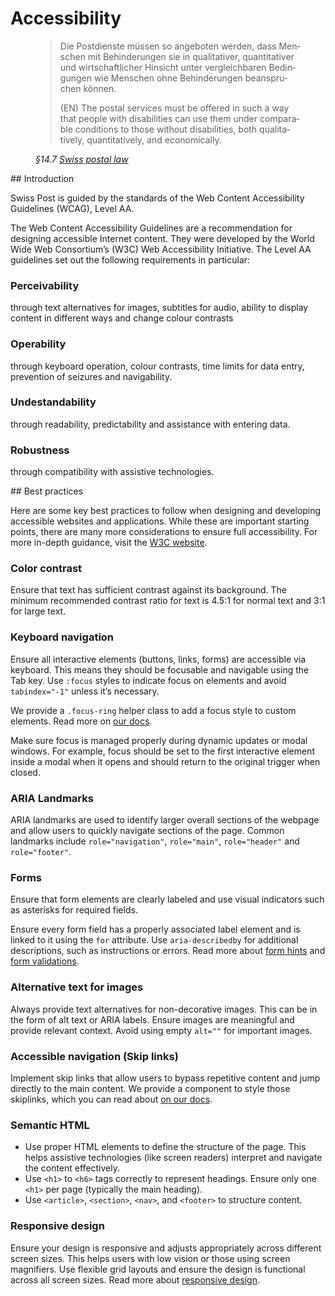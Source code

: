 
<Meta of={AccessibilityStories} />

# Accessibility

<figure className="mb-56">
  <blockquote className="blockquote" lang="de">
    <p className="mb-16">
      Die Postdienste müssen so angeboten werden, dass Menschen mit Behinderungen sie in
      qualitativer, quantitativer und wirtschaftlicher Hinsicht unter vergleichbaren Bedingungen wie
      Menschen ohne Behinderungen beanspruchen können.
    </p>
    <p className="mb-16">
      (EN) The postal services must be offered in such a way that people with disabilities can use
      them under comparable conditions to those without disabilities, both qualitatively,
      quantitatively, and economically.
    </p>
  </blockquote>
  <figcaption className="blockquote-footer">
    <cite>
      §14.7 <a href="https://www.fedlex.admin.ch/eli/cc/2012/585">Swiss postal law</a>
    </cite>
  </figcaption>
</figure>

<div className="light-section pt-8 pb-48">
## Introduction

Swiss Post is guided by the standards of the Web Content Accessibility Guidelines (WCAG), Level AA.

The Web Content Accessibility Guidelines are a recommendation for designing accessible Internet content. They were developed by the World Wide Web Consortium’s (W3C) Web Accessibility Initiative. The Level AA guidelines set out the following requirements in particular:

  <div className="py-12">
    <div className="row g-48">
      <div className="col-md-6">
        <div>
          <post-icon name="2114" style={{ fontSize: '64px' }}></post-icon>
          <div>
            <h3 className="mt-12 h6">Perceivability</h3>
            <p>
              through text alternatives for images, subtitles for audio, ability to display content in
              different ways and change colour contrasts
            </p>
          </div>
        </div>
      </div>
      <div className="col-md-6">
        <div>
          <post-icon name="2130" style={{ fontSize: '64px' }}></post-icon>
          <div>
            <h3 className="mt-12 h6">Operability</h3>
            <p>
              through keyboard operation, colour contrasts, time limits for data entry, prevention of
              seizures and navigability.
            </p>
          </div>
        </div>
      </div>
      <div className="col-md-6">
        <div>
          <post-icon name="2165" style={{ fontSize: '64px' }}></post-icon>
          <div>
            <h3 className="mt-12 h6">Undestandability</h3>
            <p>through readability, predictability and assistance with entering data.</p>
          </div>
        </div>
      </div>
      <div className="col-md-6">
        <div>
          <post-icon name="2087" style={{ fontSize: '64px' }}></post-icon>
          <div>
            <h3 className="mt-12 h6">Robustness</h3>
            <p>through compatibility with assistive technologies.</p>
          </div>
        </div>
      </div>
    </div>
  </div>
</div>

<div className="pt-8">
## Best practices

Here are some key best practices to follow when designing and developing accessible websites and applications. While these are important starting points, there are many more considerations to ensure full accessibility. For more in-depth guidance, visit the [W3C website](https://www.w3.org/).

### Color contrast

Ensure that text has sufficient contrast against its background. The minimum recommended contrast ratio for text is 4.5:1 for normal text and 3:1 for large text.

<Canvas sourceState="shown" of={AccessibilityStories.Default} />

### Keyboard navigation

Ensure all interactive elements (buttons, links, forms) are accessible via keyboard. This means they should be focusable and navigable using the Tab key. Use `:focus` styles to indicate focus on elements and avoid `tabindex="-1"` unless it’s necessary.

We provide a `.focus-ring` helper class to add a focus style to custom elements. Read more on [our docs](/?path=/docs/6eea4ad2-d5d2-44bf-a7a5-d5621ecd6c36--docs).

Make sure focus is managed properly during dynamic updates or modal windows. For example, focus should be set to the first interactive element inside a modal when it opens and should return to the original trigger when closed.

<Canvas sourceState="shown" of={AccessibilityStories.Focus} />

### ARIA Landmarks

ARIA landmarks are used to identify larger overall sections of the webpage and allow users to quickly navigate sections of the page. Common landmarks include `role="navigation"`, `role="main"`, `role="header"` and `role="footer"`.

### Forms

Ensure that form elements are clearly labeled and use visual indicators such as asterisks for required fields.

Ensure every form field has a properly associated label element and is linked to it using the `for` attribute.
Use `aria-describedby` for additional descriptions, such as instructions or errors.
Read more about [form hints](/?path=/docs/43525c38-d00c-4632-8cc5-0fb8a0f2a741--docs) and [form validations](/?path=/docs/1aa900d9-aa65-4ae0-b8cd-e6cca6cc3472--docs).

<Canvas sourceState="hidden" of={AccessibilityStories.FormHint} />

### Alternative text for images

Always provide text alternatives for non-decorative images. This can be in the form of alt text or ARIA labels.
Ensure images are meaningful and provide relevant context. Avoid using empty `alt=""` for important images.

<Canvas sourceState="shown" of={AccessibilityStories.AltText} />

### Accessible navigation (Skip links)

Implement skip links that allow users to bypass repetitive content and jump directly to the main content. We provide a component to style those skiplinks, which you can read about [on our docs](/?path=/docs/2fc3b456-19ba-4ede-b1bc-499518f829b1--docs).

### Semantic HTML

- Use proper HTML elements to define the structure of the page. This helps assistive technologies (like screen readers) interpret and navigate the content effectively.
- Use `<h1>` to `<h6>` tags correctly to represent headings. Ensure only one `<h1>` per page (typically the main heading).
- Use `<article>`, `<section>`, `<nav>`, and `<footer>` to structure content.

### Responsive design

Ensure your design is responsive and adjusts appropriately across different screen sizes. This helps users with low vision or those using screen magnifiers.
Use flexible grid layouts and ensure the design is functional across all screen sizes. Read more about [responsive design](/?path=/docs/51785576-8553-4909-8827-fd97de4f874e--docs).

</div>

